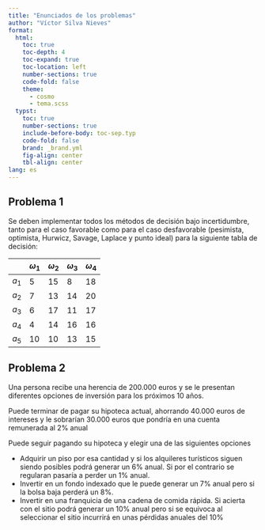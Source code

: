 ```yaml
---
title: "Enunciados de los problemas"
author: "Víctor Silva Nieves"
format: 
  html:
    toc: true
    toc-depth: 4
    toc-expand: true
    toc-location: left
    number-sections: true
    code-fold: false
    theme:
      - cosmo
      - tema.scss
  typst: 
    toc: true
    number-sections: true
    include-before-body: toc-sep.typ
    code-fold: false
    brand: _brand.yml
    fig-align: center
    tbl-align: center
lang: es
---
```


## Problema 1

Se deben implementar todos los métodos de decisión bajo incertidumbre, tanto para el caso favorable como para el caso desfavorable (pesimista, optimista, Hurwicz, Savage, Laplace y punto ideal) para la siguiente tabla de decisión:

|       | $\omega_1$ | $\omega_2$ | $\omega_3$ | $\omega_4$ |
|-------|------------|------------|------------|------------|
| $a_1$ | 5          | 15         | 8          | 18         |
| $a_2$ | 7          | 13         | 14         | 20         |
| $a_3$ | 6          | 17         | 11         | 17         |
| $a_4$ | 4          | 14         | 16         | 16         |
| $a_5$ | 10         | 10         | 13         | 15         |

## Problema 2

Una persona recibe una herencia de 200.000 euros y se le presentan diferentes opciones de inversión para los próximos 10 años.

Puede terminar de pagar su hipoteca actual, ahorrando 40.000 euros de intereses y le sobrarían 30.000 euros que pondría en una cuenta remunerada al 2% anual

Puede seguir pagando su hipoteca y elegir una de las siguientes opciones

* Adquirir un piso por esa cantidad y si los alquileres turísticos siguen siendo posibles podrá generar un 6% anual. Si por el contrario se regularan pasaría a perder un 1% anual.
* Invertir en un fondo indexado que le puede generar un 7% anual pero si la bolsa baja perderá un 8%.
* Invertir en una franquicia de una cadena de comida rápida. Si acierta con el sitio podrá generar un 10% anual pero si se equivoca al seleccionar el sitio incurrirá en unas pérdidas anuales del 10%
